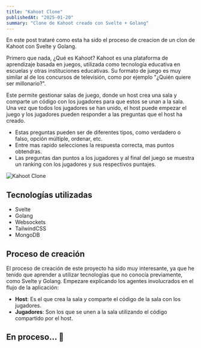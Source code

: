 ```yaml
---
title: "Kahoot Clone"
publishedAt: "2025-01-20"
summary: "Clone de Kahoot creado con Svelte + Golang"
---
```


En este post trataré como esta ha sido el proceso de creacion de un clon de Kahoot con Svelte y Golang. 

Primero que nada, ¿Qué es Kahoot? Kahoot es una plataforma de aprendizaje basada en juegos, utilizada como tecnología educativa en escuelas y otras instituciones educativas. Su formato de juego es muy similar al de los concursos de televisión, como por ejemplo "¿Quién quiere ser millonario?".

Este permite gestionar salas de juego, donde un host crea una sala y comparte un código con los jugadores para que estos se unan a la sala. Una vez que todos los jugadores se han unido, el host puede empezar el juego y los jugadores pueden responder a las preguntas que el host ha creado.
* Estas preguntas pueden ser de diferentes tipos, como verdadero o falso, opción múltiple, ordenar, etc.  
* Entre mas rapido selecciones la respuesta correcta, mas puntos obtendras.
* Las preguntas dan puntos a los jugadores y al final del juego se muestra un ranking con los jugadores y sus respectivos puntajes.  

![Kahoot Clone](/blogs/kahoot-app.png)

## Tecnologías utilizadas

- Svelte
- Golang
- Websockets
- TailwindCSS
- MongoDB

## Proceso de creación

El proceso de creación de este proyecto ha sido muy interesante, ya que he tenido que aprender a utilizar tecnologías que no conocía previamente, como Svelte y Golang. 
Empezare explicando los agentes involucrados en el flujo de la aplicación:

- **Host**: Es el que crea la sala y comparte el código de la sala con los jugadores.
- **Jugadores**: Son los que se unen a la sala utilizando el código compartido por el host.


## En proceso... 🚧


